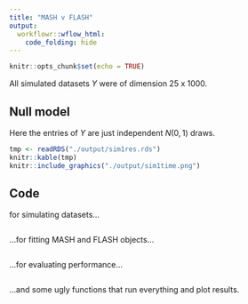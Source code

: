 ```yaml
---
title: "MASH v FLASH"
output: 
  workflowr::wflow_html:
    code_folding: hide
---
```


```r
knitr::opts_chunk$set(echo = TRUE)
```

All simulated datasets $Y$ were of dimension 25 x 1000.

## Null model

Here the entries of $Y$ are just independent $N(0, 1)$ draws.

```r
tmp <- readRDS("./output/sim1res.rds")
knitr::kable(tmp)
knitr::include_graphics("./output/sim1time.png")
```

## Code

for simulating datasets...
```r
```

...for fitting MASH and FLASH objects...
```r
```

...for evaluating performance...
```r
```

...and some ugly functions that run everything and plot results.
```r
```
